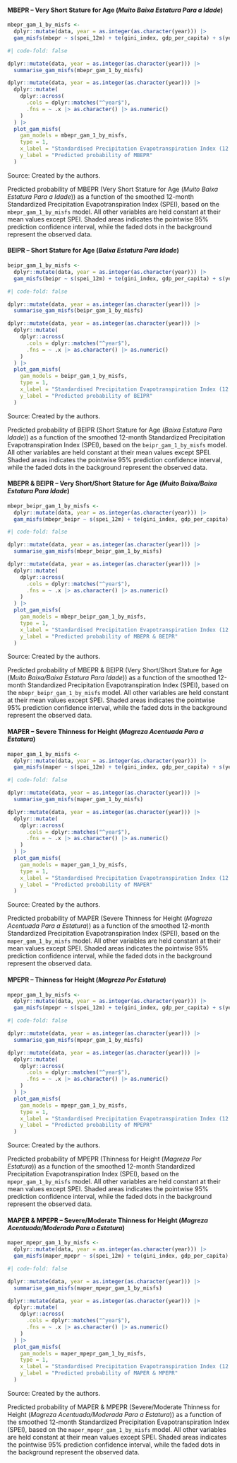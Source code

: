 :::: {.panel-tabset}
#### MBEPR – Very Short Stature for Age (*Muito Baixa Estatura Para a Idade*)

```r
mbepr_gam_1_by_misfs <-
  dplyr::mutate(data, year = as.integer(as.character(year))) |>
  gam_misfs(mbepr ~ s(spei_12m) + te(gini_index, gdp_per_capita) + s(year))
```

```r
#| code-fold: false

dplyr::mutate(data, year = as.integer(as.character(year))) |>
  summarise_gam_misfs(mbepr_gam_1_by_misfs)
```

::: {#fig-mbepr-gam-1-by-misfs-prediction-versus-spei}
```r
dplyr::mutate(data, year = as.integer(as.character(year))) |>
  dplyr::mutate(
    dplyr::across(
      .cols = dplyr::matches("^year$"),
      .fns = ~ .x |> as.character() |> as.numeric()
    )
  ) |>
  plot_gam_misfs(
    gam_models = mbepr_gam_1_by_misfs,
    type = 1,
    x_label = "Standardised Precipitation Evapotranspiration Index (12 months)",
    y_label = "Predicted probability of MBEPR"
  )
```

[Source: Created by the authors.]{.legend}

Predicted probability of MBEPR (Very Short Stature for Age (*Muito Baixa Estatura Para a Idade*)) as a function of the smoothed 12-month Standardized Precipitation Evapotranspiration Index (SPEI), based on the `mbepr_gam_1_by_misfs` model. All other variables are held constant at their mean values except SPEI. Shaded areas indicates the pointwise 95% prediction confidence interval, while the faded dots in the background represent the observed data.
:::

#### BEIPR – Short Stature for Age (*Baixa Estatura Para Idade*)

```r
beipr_gam_1_by_misfs <-
  dplyr::mutate(data, year = as.integer(as.character(year))) |>
  gam_misfs(beipr ~ s(spei_12m) + te(gini_index, gdp_per_capita) + s(year))
```

```r
#| code-fold: false

dplyr::mutate(data, year = as.integer(as.character(year))) |>
  summarise_gam_misfs(beipr_gam_1_by_misfs)
```

::: {#fig-beipr-gam-1-by-misfs-prediction-versus-spei}
```r
dplyr::mutate(data, year = as.integer(as.character(year))) |>
  dplyr::mutate(
    dplyr::across(
      .cols = dplyr::matches("^year$"),
      .fns = ~ .x |> as.character() |> as.numeric()
    )
  ) |>
  plot_gam_misfs(
    gam_models = beipr_gam_1_by_misfs,
    type = 1,
    x_label = "Standardised Precipitation Evapotranspiration Index (12 months)",
    y_label = "Predicted probability of BEIPR"
  )
```

[Source: Created by the authors.]{.legend}

Predicted probability of BEIPR (Short Stature for Age (*Baixa Estatura Para Idade*)) as a function of the smoothed 12-month Standardized Precipitation Evapotranspiration Index (SPEI), based on the `beipr_gam_1_by_misfs` model. All other variables are held constant at their mean values except SPEI. Shaded areas indicates the pointwise 95% prediction confidence interval, while the faded dots in the background represent the observed data.
:::

#### MBEPR & BEIPR – Very Short/Short Stature for Age (*Muito Baixa/Baixa Estatura Para Idade*)

```r
mbepr_beipr_gam_1_by_misfs <-
  dplyr::mutate(data, year = as.integer(as.character(year))) |>
  gam_misfs(mbepr_beipr ~ s(spei_12m) + te(gini_index, gdp_per_capita) + s(year))
```

```r
#| code-fold: false

dplyr::mutate(data, year = as.integer(as.character(year))) |>
  summarise_gam_misfs(mbepr_beipr_gam_1_by_misfs)
```

::: {#fig-mbepr-beipr-gam-1-by-misfs-prediction-versus-spei}
```r
dplyr::mutate(data, year = as.integer(as.character(year))) |>
  dplyr::mutate(
    dplyr::across(
      .cols = dplyr::matches("^year$"),
      .fns = ~ .x |> as.character() |> as.numeric()
    )
  ) |>
  plot_gam_misfs(
    gam_models = mbepr_beipr_gam_1_by_misfs,
    type = 1,
    x_label = "Standardised Precipitation Evapotranspiration Index (12 months)",
    y_label = "Predicted probability of MBEPR & BEIPR"
  )
```

[Source: Created by the authors.]{.legend}

Predicted probability of MBEPR & BEIPR (Very Short/Short Stature for Age (*Muito Baixa/Baixa Estatura Para Idade*)) as a function of the smoothed 12-month Standardized Precipitation Evapotranspiration Index (SPEI), based on the `mbepr_beipr_gam_1_by_misfs` model. All other variables are held constant at their mean values except SPEI. Shaded areas indicates the pointwise 95% prediction confidence interval, while the faded dots in the background represent the observed data.
:::

#### MAPER – Severe Thinness for Height (*Magreza Acentuada Para a Estatura*)

```r
maper_gam_1_by_misfs <-
  dplyr::mutate(data, year = as.integer(as.character(year))) |>
  gam_misfs(maper ~ s(spei_12m) + te(gini_index, gdp_per_capita) + s(year))
```

```r
#| code-fold: false

dplyr::mutate(data, year = as.integer(as.character(year))) |>
  summarise_gam_misfs(maper_gam_1_by_misfs)
```

::: {#fig-maper-gam-1-by-misfs-prediction-versus-spei}
```r
dplyr::mutate(data, year = as.integer(as.character(year))) |>
  dplyr::mutate(
    dplyr::across(
      .cols = dplyr::matches("^year$"),
      .fns = ~ .x |> as.character() |> as.numeric()
    )
  ) |>
  plot_gam_misfs(
    gam_models = maper_gam_1_by_misfs,
    type = 1,
    x_label = "Standardised Precipitation Evapotranspiration Index (12 months)",
    y_label = "Predicted probability of MAPER"
  )
```

[Source: Created by the authors.]{.legend}

Predicted probability of MAPER (Severe Thinness for Height (*Magreza Acentuada Para a Estatura*)) as a function of the smoothed 12-month Standardized Precipitation Evapotranspiration Index (SPEI), based on the `maper_gam_1_by_misfs` model. All other variables are held constant at their mean values except SPEI. Shaded areas indicates the pointwise 95% prediction confidence interval, while the faded dots in the background represent the observed data.
:::

#### MPEPR – Thinness for Height (*Magreza Por Estatura*)

```r
mpepr_gam_1_by_misfs <-
  dplyr::mutate(data, year = as.integer(as.character(year))) |>
  gam_misfs(mpepr ~ s(spei_12m) + te(gini_index, gdp_per_capita) + s(year))
```

```r
#| code-fold: false

dplyr::mutate(data, year = as.integer(as.character(year))) |>
  summarise_gam_misfs(mpepr_gam_1_by_misfs)
```

::: {#fig-mpepr-gam-1-by-misfs-prediction-versus-spei}
```r
dplyr::mutate(data, year = as.integer(as.character(year))) |>
  dplyr::mutate(
    dplyr::across(
      .cols = dplyr::matches("^year$"),
      .fns = ~ .x |> as.character() |> as.numeric()
    )
  ) |>
  plot_gam_misfs(
    gam_models = mpepr_gam_1_by_misfs,
    type = 1,
    x_label = "Standardised Precipitation Evapotranspiration Index (12 months)",
    y_label = "Predicted probability of MPEPR"
  )
```

[Source: Created by the authors.]{.legend}

Predicted probability of MPEPR (Thinness for Height (*Magreza Por Estatura*)) as a function of the smoothed 12-month Standardized Precipitation Evapotranspiration Index (SPEI), based on the `mpepr_gam_1_by_misfs` model. All other variables are held constant at their mean values except SPEI. Shaded areas indicates the pointwise 95% prediction confidence interval, while the faded dots in the background represent the observed data.
:::

#### MAPER & MPEPR – Severe/Moderate Thinness for Height (*Magreza Acentuada/Moderada Para a Estatura*)

```r
maper_mpepr_gam_1_by_misfs <-
  dplyr::mutate(data, year = as.integer(as.character(year))) |>
  gam_misfs(maper_mpepr ~ s(spei_12m) + te(gini_index, gdp_per_capita) + s(year))
```

```r
#| code-fold: false

dplyr::mutate(data, year = as.integer(as.character(year))) |>
  summarise_gam_misfs(maper_mpepr_gam_1_by_misfs)
```

::: {#fig-maper-mpepr-gam-1-by-misfs-prediction-versus-spei}
```r
dplyr::mutate(data, year = as.integer(as.character(year))) |>
  dplyr::mutate(
    dplyr::across(
      .cols = dplyr::matches("^year$"),
      .fns = ~ .x |> as.character() |> as.numeric()
    )
  ) |>
  plot_gam_misfs(
    gam_models = maper_mpepr_gam_1_by_misfs,
    type = 1,
    x_label = "Standardised Precipitation Evapotranspiration Index (12 months)",
    y_label = "Predicted probability of MAPER & MPEPR"
  )
```

[Source: Created by the authors.]{.legend}

Predicted probability of MAPER & MPEPR (Severe/Moderate Thinness for Height (*Magreza Acentuada/Moderada Para a Estatura*)) as a function of the smoothed 12-month Standardized Precipitation Evapotranspiration Index (SPEI), based on the `maper_mpepr_gam_1_by_misfs` model. All other variables are held constant at their mean values except SPEI. Shaded areas indicates the pointwise 95% prediction confidence interval, while the faded dots in the background represent the observed data.
:::
::::
